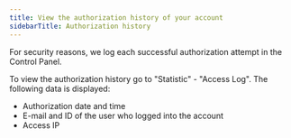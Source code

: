 ---
title: View the authorization history of your account
sidebarTitle: Authorization history
---

For security reasons, we log each successful authorization attempt in the Control Panel.

To view the authorization history go to "Statistic" - "Access Log". The following data is displayed:

  * Authorization date and time
  * E-mail and ID of the user who logged into the account
  * Access IP